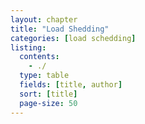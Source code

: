 ```yaml
---
layout: chapter
title: "Load Shedding"
categories: [load schedding]
listing:
  contents: 
    - ./
  type: table
  fields: [title, author]
  sort: [title]
  page-size: 50
--- 
```

